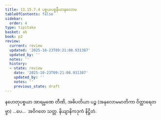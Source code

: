 ```yaml
---
title: 13.15.7.4 ပစ္စယပစ္စနီယာနုလောမ
tableOfContents: false
sidebar:
  order: 4
type: tipitaka
basket: ab
book: p2
review:
  current: review
  updated: '2025-10-23T09:21:08.931387'
  updated_by: ''
  notes: ''
  history:
  - state: review
    date: '2025-10-23T09:21:08.931387'
    updated_by: ''
    notes: ''
    previous_state: draft
---
```



<ReviewStatus review={frontmatter.review} showDetails={true} />

<HypothesisAnnotation frontmatter={frontmatter} />

<DynamicBreadcrumb />

<Division number="328" book="p2" e="ch" v="38" p="497">

<Paragraph number="4764" book="p2">
နဟေတုပစ္စယာ အာရမ္မဏေ တီဏိ, အဓိပတိယာ ပဉ္စ (အနုလောမမာတိကာ ဝိတ္ထာရေတဗ္ဗာ) …ပေ…  အဝိဂတေ သတ္တ.

</Paragraph>
</Division>

<Paragraph number="4765" type="center" book="p2">
နိယျာနိကဒုကံ နိဋ္ဌိတံ.
</Paragraph>